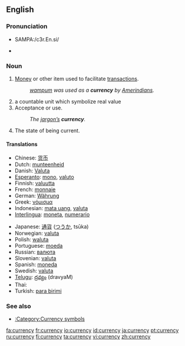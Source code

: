 ==English==
{{wikipedia}}

===Pronunciation===
*{{US}} SAMPA:/c3r.En.si/
*{{audio|en-us-currency.ogg|Audio (US)}}


===Noun===
{{en-noun|currencies|-}}

# [[Money]] or other item used to facilitate [[transaction]]s.
#: ''[[wampum]] was used as a '''currency''' by [[Amerindian]]s.''
# a countable unit which symbolize real value
# Acceptance or use.
#: ''The [[jargon|jargon’s]] '''currency'''.''
# The state of being current.

====Translations====
{{top}}
*Chinese: [[货币]]
*Dutch: [[munteenheid]] {{f}}
*Danish: [[Valuta]]
*[[Esperanto]]: [[mono]], [[valuto]]
*Finnish: [[valuutta]]
*French: [[monnaie]] {{f}}
*German: [[Währung]] {{f}}
*Greek: [[νόμισμα]] {{n}}
*Indonesian: [[mata uang]], [[valuta]]
*[[Interlingua]]: [[moneta]], [[numerario]]
{{mid}}
*Japanese: [[通貨]] ([[つうか]], tsūka)
*Norwegian: [[valuta]]
*Polish: [[waluta]] {{f}}
*Portuguese: [[moeda]] {{f}}
*Russian: [[валюта]]
*Slovenian: [[valuta]]
*Spanish: [[moneda]] {{f}}
*Swedish: [[valuta]]
*[[Telugu]]: [[ద్రవ్యం]] (dravyaM)
*Thai: {{THchar|[[เงินตรา]]}}
*Turkish: [[para birimi]]
{{bottom}}

===See also===
*[[:Category:Currency symbols]]

[[fa:currency]]
[[fr:currency]]
[[io:currency]]
[[id:currency]]
[[ja:currency]]
[[pt:currency]]
[[ru:currency]]
[[fi:currency]]
[[ta:currency]]
[[vi:currency]]
[[zh:currency]]